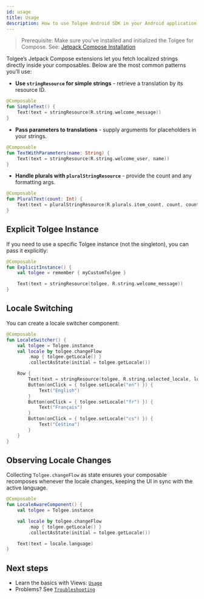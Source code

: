 ```yaml
---
id: usage
title: Usage
description: How to use Tolgee Android SDK in your Android application with Jetpack Compose support
---
```


> Prerequisite: Make sure you’ve installed and initialized the Tolgee for Compose. See: [Jetpack Compose Installation](./installation.mdx)

Tolgee’s Jetpack Compose extensions let you fetch localized strings directly inside your composables. Below are the most common patterns you’ll use:

* __Use `stringResource` for simple strings__ - retrieve a translation by its resource ID.

```kotlin
@Composable
fun SimpleText() {
    Text(text = stringResource(R.string.welcome_message))
}
```
* __Pass parameters to translations__ - supply arguments for placeholders in your strings.

```kotlin
@Composable
fun TextWithParameters(name: String) {
    Text(text = stringResource(R.string.welcome_user, name))
}
```
* __Handle plurals with `pluralStringResource`__ - provide the count and any formatting args.

```kotlin
@Composable
fun PluralText(count: Int) {
    Text(text = pluralStringResource(R.plurals.item_count, count, count))
}
```

## Explicit Tolgee Instance

If you need to use a specific Tolgee instance (not the singleton), you can pass it explicitly:

```kotlin
@Composable
fun ExplicitInstance() {
    val tolgee = remember { myCustomTolgee }

    Text(text = stringResource(tolgee, R.string.welcome_message))
}
```

## Locale Switching

You can create a locale switcher component:

```kotlin
@Composable
fun LocaleSwitcher() {
    val tolgee = Tolgee.instance
    val locale by tolgee.changeFlow
        .map { tolgee.getLocale() }
        .collectAsState(initial = tolgee.getLocale())

    Row {
        Text(text = stringResource(tolgee, R.string.selected_locale, locale.language))
        Button(onClick = { tolgee.setLocale("en") }) {
            Text("English")
        }
        Button(onClick = { tolgee.setLocale("fr") }) {
            Text("Français")
        }
        Button(onClick = { tolgee.setLocale("cs") }) {
            Text("Čeština")
        }
    }
}
```

## Observing Locale Changes

Collecting `Tolgee.changeFlow` as state ensures your composable recomposes whenever the locale changes, keeping the UI in sync with the active language.

```kotlin
@Composable
fun LocaleAwareComponent() {
    val tolgee = Tolgee.instance

    val locale by tolgee.changeFlow
        .map { tolgee.getLocale() }
        .collectAsState(initial = tolgee.getLocale())

    Text(text = locale.language)
}
```

## Next steps

- Learn the basics with Views: [`Usage`](/android-sdk/usage)
- Problems? See [`Troubleshooting`](/android-sdk/jetpack/troubleshooting)
